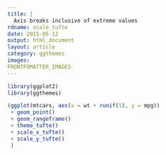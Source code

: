 ```yaml
---
title: |
  Axis breaks inclusive of extreme values
rdname: scale_tufte
date: 2015-05-12
output: html_document
layout: article
category: ggthemes
images:
FRONTFOMATTER_IMAGES
---
```


```r
library(ggplot2)
library(ggthemes)
```

```r
(ggplot(mtcars, aes(x = wt + runif(1), y = mpg))
 + geom_point()
 + geom_rangeframe()
 + theme_tufte()
 + scale_x_tufte()
 + scale_y_tufte()
 )



```